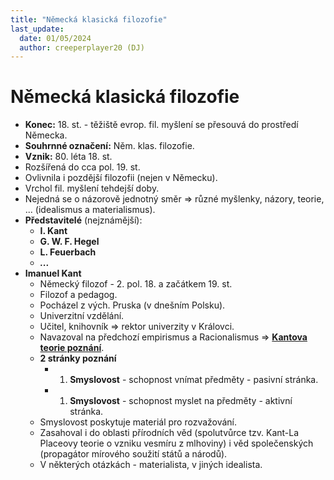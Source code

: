 ```yaml
---
title: "Německá klasická filozofie"
last_update:
  date: 01/05/2024
  author: creeperplayer20 (DJ)
---
```


# Německá klasická filozofie

- **Konec:** 18. st. - těžiště evrop. fil. myšlení se přesouvá do prostředí Německa.
- **Souhrnné označení:** Něm. klas. filozofie.
- **Vznik:** 80. léta 18. st.
- Rozšířená do cca pol. 19. st.
- Ovlivnila i pozdější filozofii (nejen v Německu).
- Vrchol fil. myšlení tehdejší doby.
- Nejedná se o názorově jednotný směr => různé myšlenky, názory, teorie, ... (idealismus a materialismus).
- **Představitelé** (nejznámější):
  - **I. Kant**
  - **G. W. F. Hegel**
  - **L. Feuerbach**
  - **<i>...</i>**
- **Imanuel Kant**
  - Německý filozof - 2. pol. 18. a začátkem 19. st.
  - Filozof a pedagog.
  - Pocházel z vých. Pruska (v dnešním Polsku).
  - Univerzitní vzdělání.
  - Učitel, knihovník => rektor univerzity v Královci.
  - Navazoval na předchozí empirismus a Racionalismus => **<ins>Kantova teorie poznání</ins>**.
  - **2 stránky poznání**
    - 1) **Smyslovost** - schopnost vnímat předměty - pasivní stránka.
    - 1) **Smyslovost** - schopnost myslet na předměty - aktivní stránka.
  - Smyslovost poskytuje materiál pro rozvažování.
  - Zasahoval i do oblasti přírodních věd (spolutvůrce tzv. Kant-La Placeovy teorie o vzniku vesmíru z mlhoviny) i věd společenských (propagátor mírového soužití států a národů).
  - V některých otázkách - materialista, v jiných idealista.
